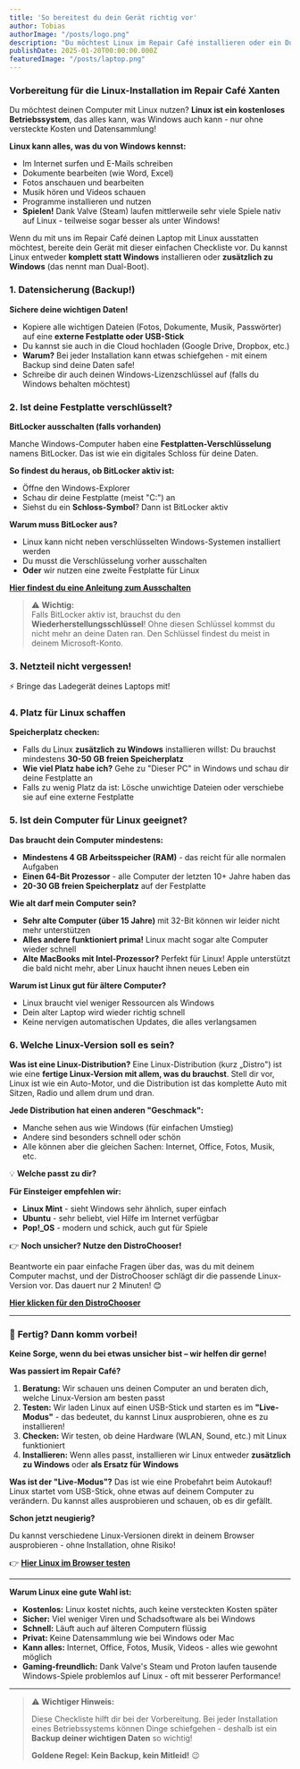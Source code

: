 ```yaml
---
title: 'So bereitest du dein Gerät richtig vor'
author: Tobias
authorImage: "/posts/logo.png"
description: "Du möchtest Linux im Repair Café installieren oder ein Dual-Boot-System einrichten? Diese Checkliste hilft dir, dein Gerät optimal vorzubereiten!"
publishDate: 2025-01-20T00:00:00.000Z
featuredImage: "/posts/laptop.png"
---
```


### Vorbereitung für die Linux-Installation im Repair Café Xanten

Du möchtest deinen Computer mit Linux nutzen? **Linux ist ein kostenloses Betriebssystem**, das alles kann, was Windows auch kann - nur ohne versteckte Kosten und Datensammlung!

**Linux kann alles, was du von Windows kennst:**
- Im Internet surfen und E-Mails schreiben
- Dokumente bearbeiten (wie Word, Excel)
- Fotos anschauen und bearbeiten
- Musik hören und Videos schauen
- Programme installieren und nutzen
- **Spielen!** Dank Valve (Steam) laufen mittlerweile sehr viele Spiele nativ auf Linux - teilweise sogar besser als unter Windows!

Wenn du mit uns im Repair Café deinen Laptop mit Linux ausstatten möchtest, bereite dein Gerät mit dieser einfachen Checkliste vor. Du kannst Linux entweder **komplett statt Windows** installieren oder **zusätzlich zu Windows** (das nennt man Dual-Boot).

### 1. Datensicherung (Backup!)  

**Sichere deine wichtigen Daten!**  
- Kopiere alle wichtigen Dateien (Fotos, Dokumente, Musik, Passwörter) auf eine **externe Festplatte oder USB-Stick**
- Du kannst sie auch in die Cloud hochladen (Google Drive, Dropbox, etc.)
- **Warum?** Bei jeder Installation kann etwas schiefgehen - mit einem Backup sind deine Daten safe!
- Schreibe dir auch deinen Windows-Lizenzschlüssel auf (falls du Windows behalten möchtest)

### 2. Ist deine Festplatte verschlüsselt?  

**BitLocker ausschalten (falls vorhanden)**

Manche Windows-Computer haben eine **Festplatten-Verschlüsselung** namens BitLocker. Das ist wie ein digitales Schloss für deine Daten.

**So findest du heraus, ob BitLocker aktiv ist:**
- Öffne den Windows-Explorer
- Schau dir deine Festplatte (meist "C:") an
- Siehst du ein **Schloss-Symbol**? Dann ist BitLocker aktiv

**Warum muss BitLocker aus?** 
- Linux kann nicht neben verschlüsselten Windows-Systemen installiert werden
- Du musst die Verschlüsselung vorher ausschalten
- **Oder** wir nutzen eine zweite Festplatte für Linux

[**Hier findest du eine Anleitung zum Ausschalten**](https://help.ubuntu.com/wip/bitlocker/)

> ⚠️ **Wichtig:**  
Falls BitLocker aktiv ist, brauchst du den **Wiederherstellungsschlüssel**! Ohne diesen Schlüssel kommst du nicht mehr an deine Daten ran. Den Schlüssel findest du meist in deinem Microsoft-Konto.

### 3. Netzteil nicht vergessen!

⚡ Bringe das Ladegerät deines Laptops mit!

### 4. Platz für Linux schaffen  

**Speicherplatz checken:**   
- Falls du Linux **zusätzlich zu Windows** installieren willst: Du brauchst mindestens **30-50 GB freien Speicherplatz**
- **Wie viel Platz habe ich?** Gehe zu "Dieser PC" in Windows und schau dir deine Festplatte an
- Falls zu wenig Platz da ist: Lösche unwichtige Dateien oder verschiebe sie auf eine externe Festplatte  

### 5. Ist dein Computer für Linux geeignet?

**Das braucht dein Computer mindestens:**

- **Mindestens 4 GB Arbeitsspeicher (RAM)** - das reicht für alle normalen Aufgaben
- **Einen 64-Bit Prozessor** - alle Computer der letzten 10+ Jahre haben das
- **20-30 GB freien Speicherplatz** auf der Festplatte

**Wie alt darf mein Computer sein?**
- **Sehr alte Computer (über 15 Jahre)** mit 32-Bit können wir leider nicht mehr unterstützen
- **Alles andere funktioniert prima!** Linux macht sogar alte Computer wieder schnell
- **Alte MacBooks mit Intel-Prozessor?** Perfekt für Linux! Apple unterstützt die bald nicht mehr, aber Linux haucht ihnen neues Leben ein

**Warum ist Linux gut für ältere Computer?**
- Linux braucht viel weniger Ressourcen als Windows
- Dein alter Laptop wird wieder richtig schnell
- Keine nervigen automatischen Updates, die alles verlangsamen

### 6. Welche Linux-Version soll es sein?  

**Was ist eine Linux-Distribution?**
Eine Linux-Distribution (kurz „Distro") ist wie eine **fertige Linux-Version mit allem, was du brauchst**. Stell dir vor, Linux ist wie ein Auto-Motor, und die Distribution ist das komplette Auto mit Sitzen, Radio und allem drum und dran.

**Jede Distribution hat einen anderen "Geschmack":**
- Manche sehen aus wie Windows (für einfachen Umstieg)
- Andere sind besonders schnell oder schön
- Alle können aber die gleichen Sachen: Internet, Office, Fotos, Musik, etc.

💡 **Welche passt zu dir?**

**Für Einsteiger empfehlen wir:**
- **Linux Mint** - sieht Windows sehr ähnlich, super einfach
- **Ubuntu** - sehr beliebt, viel Hilfe im Internet verfügbar
- **Pop!_OS** - modern und schick, auch gut für Spiele

👉 **Noch unsicher? Nutze den DistroChooser!**

Beantworte ein paar einfache Fragen über das, was du mit deinem Computer machst, und der DistroChooser schlägt dir die passende Linux-Version vor. Das dauert nur 2 Minuten! 😊

[**Hier klicken für den DistroChooser**](https://distrochooser.de/de)

---
### 🎉 **Fertig? Dann komm vorbei!**  

**Keine Sorge, wenn du bei etwas unsicher bist – wir helfen dir gerne!**  

**Was passiert im Repair Café?**
1. **Beratung:** Wir schauen uns deinen Computer an und beraten dich, welche Linux-Version am besten passt
2. **Testen:** Wir laden Linux auf einen USB-Stick und starten es im **"Live-Modus"** - das bedeutet, du kannst Linux ausprobieren, ohne es zu installieren!
3. **Checken:** Wir testen, ob deine Hardware (WLAN, Sound, etc.) mit Linux funktioniert
4. **Installieren:** Wenn alles passt, installieren wir Linux entweder **zusätzlich zu Windows** oder **als Ersatz für Windows**

**Was ist der "Live-Modus"?**
Das ist wie eine Probefahrt beim Autokauf! Linux startet vom USB-Stick, ohne etwas auf deinem Computer zu verändern. Du kannst alles ausprobieren und schauen, ob es dir gefällt.

**Schon jetzt neugierig?** 

Du kannst verschiedene Linux-Versionen direkt in deinem Browser ausprobieren - ohne Installation, ohne Risiko! 

👉 [**Hier Linux im Browser testen**](https://distrosea.com/de)

---
**Warum Linux eine gute Wahl ist:**
- **Kostenlos:** Linux kostet nichts, auch keine versteckten Kosten später
- **Sicher:** Viel weniger Viren und Schadsoftware als bei Windows  
- **Schnell:** Läuft auch auf älteren Computern flüssig
- **Privat:** Keine Datensammlung wie bei Windows oder Mac
- **Kann alles:** Internet, Office, Fotos, Musik, Videos - alles wie gewohnt möglich
- **Gaming-freundlich:** Dank Valve's Steam und Proton laufen tausende Windows-Spiele problemlos auf Linux - oft mit besserer Performance!

---

> ⚠️ **Wichtiger Hinweis:**
>
> Diese Checkliste hilft dir bei der Vorbereitung. Bei jeder Installation eines Betriebssystems können Dinge schiefgehen - deshalb ist ein **Backup deiner wichtigen Daten** so wichtig!
>
> **Goldene Regel: Kein Backup, kein Mitleid!** 😉
